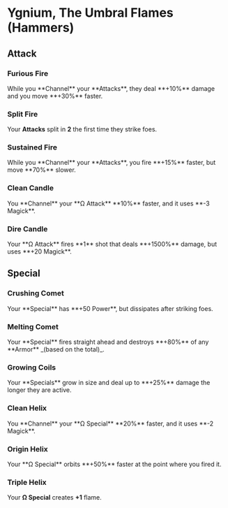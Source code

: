 
# Ygnium, The Umbral Flames (Hammers)

## Attack

### Furious Fire

<Boon>
  While you **Channel** your **Attacks**, they deal **+10%** damage and you move
  **+30%** faster.
</Boon>

### Split Fire

<Boon>Your **Attacks** split in **2** the first time they strike foes.</Boon>

### Sustained Fire

<Boon>
  While you **Channel** your **Attacks**, you fire **+15%** faster, but move
  **70%** slower.
</Boon>

### Clean Candle

<Boon>
  You **Channel** your **Ω Attack** **10%** faster, and it uses **-3 Magick**.
</Boon>

### Dire Candle

<Boon>
  Your **Ω Attack** fires **1** shot that deals **+1500%** damage, but uses
  **+20 Magick**.
</Boon>

## Special

### Crushing Comet

<Boon>
  Your **Special** has **+50 Power**, but dissipates after striking foes.
</Boon>

### Melting Comet

<Boon>
  Your **Special** fires straight ahead and destroys **+80%** of any **Armor**
  _(based on the total)_.
</Boon>

### Growing Coils

<Boon>
  Your **Specials** grow in size and deal up to **+25%** damage the longer they
  are active.
</Boon>

### Clean Helix

<Boon>
  You **Channel** your **Ω Special** **20%** faster, and it uses **-2 Magick**.
</Boon>

### Origin Helix

<Boon>
  Your **Ω Special** orbits **+50%** faster at the point where you fired it.
</Boon>

### Triple Helix

<Boon>Your **Ω Special** creates **+1** flame.</Boon>
